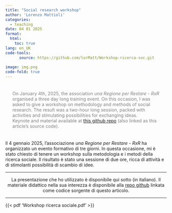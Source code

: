 ```yaml
---
title: "Social research workshop"
author: 'Lorenzo Mattioli'
categories:
  - teaching
date: 04 01 2025
format:
  html:
    toc: true
lang: en_UK
code-tools: 
      source: https://github.com/lorMatt/Workshop-ricerca-soc.git
      
image: img.png
code-fold: true
---
```


::: {style="color: gray; padding: 22px"}
| On January 4th, 2025, the association *una Regione per Restare - RxR* organised a three day long training event. On this occasion, I was asked to give a workshop on methodology and methods of social research. The result was a two-hour long session, packed with activities and stimulating possibilities for exchanging ideas.
| Keynote and material available at [this github repo](https://github.com/lorMatt/Workshop-ricerca-soc.git) (also linked as this article's source code).
:::

Il 4 gennaio 2025, l'associazione *una Regione per Restare - RxR* ha organizzato un evento formativo di tre giorni. In questa occasione, mi è stato chiesto di tenere un workshop sulla metodologia e i metodi della ricerca sociale. Il risultato è stato una sessione di due ore, ricca di attività e di stimolanti possibilità di scambio di idee.

------------------------------------------------------------------------

::: {style="text-align: center;"}
La presentazione che ho utilizzato è disponibile qui sotto (in italiano). Il materiale didattico nella sua interezza è disponibile alla [repo github](https://github.com/lorMatt/Workshop-ricerca-soc.git) linkata come codice sorgente di questo articolo.
:::

------------------------------------------------------------------------

{{< pdf 'Workshop ricerca sociale.pdf' >}}

